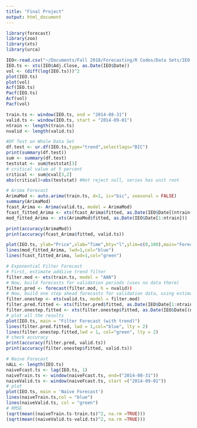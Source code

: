 ```yaml
---
title: "Final Project"
output: html_document
---
```

```r
library(forecast)
library(zoo)
library(xts)
library(urca)

IEO<-read.csv("~/Documents/Fall 2018/Forecasting/R Codes/Data Sets/IEO.csv")
IEO.ts <- xts(IEO$Adj.Close, as.Date(IEO$Date))
vol <- (diff(log(IEO.ts)))^2
plot(IEO.ts)
plot(vol)
Acf(IEO.ts)
Pacf(IEO.ts)
Acf(vol)
Pacf(vol)

train.ts <- window(IEO.ts, end = "2014-08-31")
valid.ts <- window(IEO.ts, start = "2014-09-01")
ntrain <- length(train.ts)
nvalid <- length(valid.ts)

#DF Test on Whole Data Set
df.test <- ur.df(IEO.ts,type="trend",selectlags="BIC")
print(summary(df.test))
sum <- summary(df.test)
teststat <- sum@teststat[3]
# critical value at 5 percent
critical <- sum@cval[3,2]
abs(critical)<abs(teststat) #Not reject null, series has unit root

# Arima Forecast
ArimaMod <- auto.arima(train.ts, d=1, ic="bic", seasonal = FALSE)
summary(ArimaMod)
fcast_Arima <- Arima(valid.ts, model = ArimaMod)
fcast_fitted_Arima <- xts(fcast_Arima$fitted, as.Date(IEO$Date[(ntrain+1):(ntrain+nvalid)]))
mod_fitted_Arima <- xts(ArimaMod$fitted, as.Date(IEO$Date[1:ntrain]))

print(accuracy(ArimaMod))
print(accuracy(fcast_Arima$fitted, valid.ts))

plot(IEO.ts, ylab="Price",xlab="Time",bty="l",ylim=c(0,100),main="Forecast of IEO Price(Arima(0,1,0))", flty=2)
lines(mod_fitted_Arima, lwd=1,col="blue")
lines(fcast_fitted_Arima, lwd=1,col="green")

# Exponential Filter Forecast
# First, estimate addiive trend filter
filter.mod <- ets(train.ts, model = "AAN")
# Now, build forecasts for validation periods (uses no data there)
filter.pred <- forecast(filter.mod, h = nvalid))
# Now, build one step ahead forecasts for validation data, using estimated model
filter.onestep <- ets(valid.ts, model = filter.mod)
filter.pred.fitted <- xts(filter.pred$fitted, as.Date(IEO$Date[1:ntrain]))
filter.onestep.fitted <- xts(filter.onestep$fitted, as.Date(IEO$Date[(ntrain + 1):(ntrain + nvalid)]))
# plot all the results
plot(IEO.ts, main = "Filter Forecast (with trend)")
lines(filter.pred.fitted, lwd = 1,col="blue", lty = 2)
lines(filter.onestep.fitted,lwd = 1, col="green", lty = 2)
# check accuracy
print(accuracy(filter.pred, valid.ts))
print(accuracy(filter.onestep$fitted, valid.ts))

# Naive Forecast
nALL <- length(IEO.ts)
naiveFcast.ts <- lag(IEO.ts, 1)
naiveTrain.ts <- window(naiveFcast.ts, end=("2014-08-31"))
naiveValid.ts <- window(naiveFcast.ts, start =("2014-09-01"))
# plot
plot(IEO.ts, main = 'Naive Forecast')
lines(naiveTrain.ts,col = "blue")
lines(naiveValid.ts, col = "green")
# RMSE
(sqrt(mean((naiveTrain.ts-train.ts)^2, na.rm =TRUE)))
(sqrt(mean((naiveValid.ts-valid.ts)^2, na.rm =TRUE)))

```

